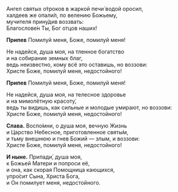 Ангел святых о́троков в жаркой печи́ водой оросил,  
халдеев же опали́л, по велению Божьему,  
мучителя прину́див воззвать:  
Благослове́н Ты, Бог отцов наших!

**Припев** Помилуй меня, Боже, помилуй меня!

Не надейся, душа моя, на тленное богатство  
и на собирание земных благ,  
ведь неизвестно, кому всё это оставишь, но воззови:  
Христе Боже, помилуй меня, недостойного!

**Припев** Помилуй меня, Боже, помилуй меня!

Не надейся, душа моя, на телесное здоровье  
и на мимолётную красоту́,  
ведь ты видишь, как сильные и молодые умирают, но воззови:  
Христе Боже, помилуй меня, недостойного!

**Слава.** Воспо́мни, о душа моя, вечную Жизнь  
и Царство Небесное, приготовленное святы́м,  
и тьму внешнюю и гнев Божий — злым, и воззови:  
Христе Боже, помилуй меня, недостойного!

**И ныне.** Припади́, душа моя,  
к Божьей Матери и попроси её,  
и она, как скорая Помощница кающихся,  
упро́сит Сына, Христа Бога,  
и Он помилует меня, недостойного.
